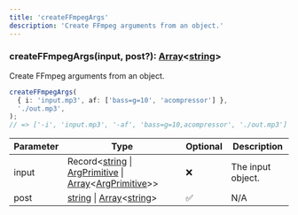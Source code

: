 ```yaml
---
title: 'createFFmpegArgs'
description: 'Create FFmpeg arguments from an object.'
---
```


### createFFmpegArgs(input, post?): [Array](https://developer.mozilla.org/en-US/docs/Web/JavaScript/Reference/Global_Objects/Array)\<[string](https://developer.mozilla.org/en-US/docs/Web/JavaScript/Reference/Global_Objects/String)>

Create FFmpeg arguments from an object.

```ts
createFFmpegArgs(
  { i: 'input.mp3', af: ['bass=g=10', 'acompressor'] },
  './out.mp3',
);
// => ['-i', 'input.mp3', '-af', 'bass=g=10,acompressor', './out.mp3']
```

| Parameter | Type                                                                                                                                                                                                                                                                                                     | Optional | Description       |
| --------- | -------------------------------------------------------------------------------------------------------------------------------------------------------------------------------------------------------------------------------------------------------------------------------------------------------- | -------- | ----------------- |
| input     | Record\<[string](https://developer.mozilla.org/en-US/docs/Web/JavaScript/Reference/Global_Objects/String) \| [ArgPrimitive](/api/types/ArgPrimitive) \| [Array](https://developer.mozilla.org/en-US/docs/Web/JavaScript/Reference/Global_Objects/Array)\<[ArgPrimitive](/api/types/ArgPrimitive)>>       | ❌       | The input object. |
| post      | [string](https://developer.mozilla.org/en-US/docs/Web/JavaScript/Reference/Global_Objects/String) \| [Array](https://developer.mozilla.org/en-US/docs/Web/JavaScript/Reference/Global_Objects/Array)\<[string](https://developer.mozilla.org/en-US/docs/Web/JavaScript/Reference/Global_Objects/String)> | ✅       | N/A               |
